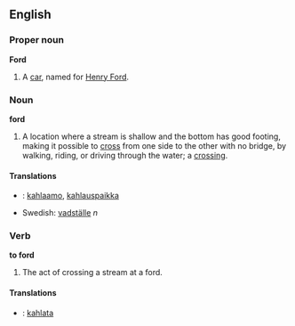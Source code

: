 ==English==
===Proper noun===
'''Ford'''
#A [[car]], named for [[w:en:Henry Ford|Henry Ford]].

===Noun===
'''ford'''
#A location where a stream is shallow and the bottom has good footing, making it possible to [[cross]] from one side to the other with no bridge, by walking, riding, or driving through the water; a [[crossing]].

==== Translations ====
*{{msg:fi}}: [[kahlaamo]], [[kahlauspaikka]]
*Swedish: [[vadställe]] ''n''

===Verb===
'''to ford'''
#The act of crossing a stream at a ford.

==== Translations ====
*{{msg:fi}}: [[kahlata]]